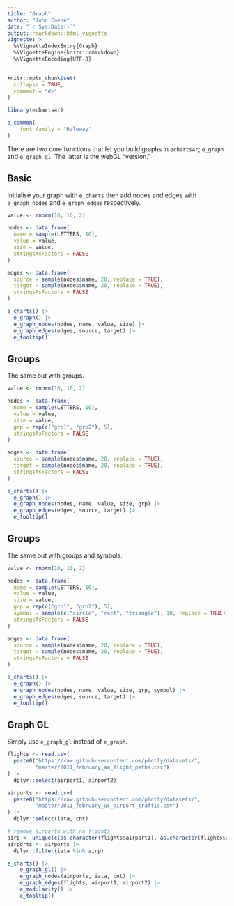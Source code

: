 ```yaml
---
title: "Graph"
author: "John Coene"
date: "`r Sys.Date()`"
output: rmarkdown::html_vignette
vignette: >
  %\VignetteIndexEntry{Graph}
  %\VignetteEngine{knitr::rmarkdown}
  %\VignetteEncoding{UTF-8}
---
```


```r
knitr::opts_chunk$set(
  collapse = TRUE,
  comment = "#>"
)

library(echarts4r)

e_common(
    font_family = "Raleway"
)
```

There are two core functions that let you build graphs in `echarts4r`; `e_graph` and `e_graph_gl`. The latter is the webGL "version."

## Basic

Initialise your graph with `e_charts` then add nodes and edges with `e_graph_nodes` and `e_graph_edges` respectively.

```r
value <- rnorm(10, 10, 2)

nodes <- data.frame(
  name = sample(LETTERS, 10),
  value = value,
  size = value,
  stringsAsFactors = FALSE
)

edges <- data.frame(
  source = sample(nodes$name, 20, replace = TRUE),
  target = sample(nodes$name, 20, replace = TRUE),
  stringsAsFactors = FALSE
)

e_charts() |> 
  e_graph() |> 
  e_graph_nodes(nodes, name, value, size) |> 
  e_graph_edges(edges, source, target) |> 
  e_tooltip()
```

## Groups

The same but with groups.

```r
value <- rnorm(10, 10, 2)

nodes <- data.frame(
  name = sample(LETTERS, 10),
  value = value,
  size = value,
  grp = rep(c("grp1", "grp2"), 5),
  stringsAsFactors = FALSE
)

edges <- data.frame(
  source = sample(nodes$name, 20, replace = TRUE),
  target = sample(nodes$name, 20, replace = TRUE),
  stringsAsFactors = FALSE
)

e_charts() |> 
  e_graph() |> 
  e_graph_nodes(nodes, name, value, size, grp) |> 
  e_graph_edges(edges, source, target) |> 
  e_tooltip()
```


## Groups

The same but with groups and symbols.

```r
value <- rnorm(10, 10, 2)

nodes <- data.frame(
  name = sample(LETTERS, 10),
  value = value,
  size = value,
  grp = rep(c("grp1", "grp2"), 5),
  symbol = sample(c("circle", "rect", "triangle"), 10, replace = TRUE),
  stringsAsFactors = FALSE
)

edges <- data.frame(
  source = sample(nodes$name, 20, replace = TRUE),
  target = sample(nodes$name, 20, replace = TRUE),
  stringsAsFactors = FALSE
)

e_charts() |> 
  e_graph() |> 
  e_graph_nodes(nodes, name, value, size, grp, symbol) |> 
  e_graph_edges(edges, source, target) |> 
  e_tooltip()
```

## Graph GL

Simply use `e_graph_gl` instead of `e_graph`.

```r
flights <- read.csv(
  paste0("https://raw.githubusercontent.com/plotly/datasets/",
         "master/2011_february_aa_flight_paths.csv")
) |> 
  dplyr::select(airport1, airport2)

airports <- read.csv(
  paste0("https://raw.githubusercontent.com/plotly/datasets/",
         "master/2011_february_us_airport_traffic.csv")
) |> 
  dplyr::select(iata, cnt)

# remove airports with no flights
airp <- unique(c(as.character(flights$airport1), as.character(flights$airport2)))
airports <- airports |> 
  dplyr::filter(iata %in% airp)

e_charts() |> 
    e_graph_gl() |> 
    e_graph_nodes(airports, iata, cnt) |> 
    e_graph_edges(flights, airport1, airport2) |> 
    e_modularity() |> 
    e_tooltip()
```
